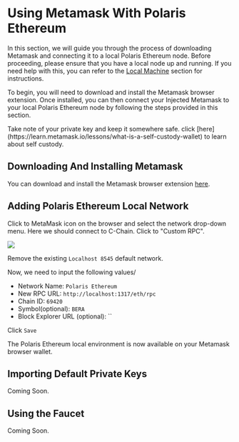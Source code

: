 
# Using Metamask With Polaris Ethereum

In this section, we will guide you through the process of 
downloading Metamask and connecting it to a local Polaris Ethereum node. 
Before proceeding, please ensure that you have a local node up and running. 
If you need help with this, you can refer to the [Local Machine](./running-a-node/running-locally) section for instructions.

To begin, you will need to download and install the Metamask browser extension. 
Once installed, you can then connect your Injected Metamask to your local Polaris Ethereum 
node by following the steps provided in this section.

 
<Callout type="warning" emoji="⚠️">
  Take note of your private key and keep it somewhere safe. click [here](https://learn.metamask.io/lessons/what-is-a-self-custody-wallet) to learn about self custody.
</Callout>

## Downloading And Installing Metamask
You can download and install the Metamask browser extension [here](https://metamask.io/download/).

## Adding Polaris Ethereum Local Network
Click to MetaMask icon on the browser and select the network drop-down menu. Here we should connect to C-Chain. Click to "Custom RPC".

![](/metamask-add-network.png)

Remove the existing `Localhost 8545` default network.

Now, we need to input the following values/

- Network Name: `Polaris Ethereum`
- New RPC URL: `http://localhost:1317/eth/rpc`
- Chain ID: `69420`
- Symbol(optional): `BERA`
- Block Explorer URL (optional): ``

Click `Save`

The Polaris Ethereum local environment is now available on your Metamask browser wallet.

## Importing Default Private Keys

Coming Soon.

## Using the Faucet

Coming Soon.